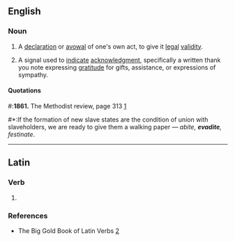==English==

===Noun===
{{en-noun}}

# {{rfv-sense}} A [[declaration]] or [[avowal]] of one's own act, to give it [[legal]] [[validity]].
# {{rfv-sense}} A signal used to [[indicate]] [[acknowledgment]], specifically a written thank you note expressing [[gratitude]] for gifts, assistance, or expressions of sympathy.

====Quotations====
#:'''1861.''' The Methodist review‎, page 313 [http://books.google.com/books?id=KIxJAAAAMAAJ&pg=PA313&dq=evadite&lr=&ei=Z3vLSvaOEKW0kAT3r-TCAw#v=onepage&q=evadite&f=false]
#*:If the formation of new slave states are the condition of union with slaveholders, we are ready to give them a walking paper — ''abite, '''evadite''', festinate''.

{{anagrams:en/adeeitv}}
----

==Latin==

===Verb===
{{la-verb-form|ēvādite}}

# {{conjugation of|[[evado#Latin|ēvādō]]||2|p|act|imp}}

===References===
* The Big Gold Book of Latin Verbs [http://books.google.com/books?id=qowUAQAAIAAJ&q=evadite&dq=evadite&lr=]
